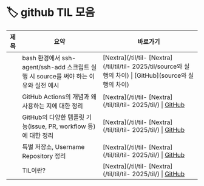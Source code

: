 
# 🏷️ github TIL 모음

<LabelIcons />

| 제목 | 요약 | 바로가기 |
|------|------|----------|
|  | bash 환경에서 ssh-agent/ssh-add 스크립트 실행 시 source를 써야 하는 이유와 실전 예시 | [Nextra](/til/til- [Nextra](/til/til/til- 2025/til/source와 실행의 차이) \| [GitHub](source와 실행의 차이) |
|  | GitHub Actions의 개념과 왜 사용하는 지에 대한 정리 | [Nextra](/til/til- [Nextra](/til/til/til- 2025/til/) \| [GitHub]() |
|  | GitHub의 다양한 템플릿 기능(issue, PR, workflow 등)에 대한 정리 | [Nextra](/til/til- [Nextra](/til/til/til- 2025/til/) \| [GitHub]() |
|  | 특별 저장소, Username Repository 정리 | [Nextra](/til/til- [Nextra](/til/til/til- 2025/til/) \| [GitHub]() |
|  | TIL이란? | [Nextra](/til/til- [Nextra](/til/til/til- 2025/til/) \| [GitHub]() |
